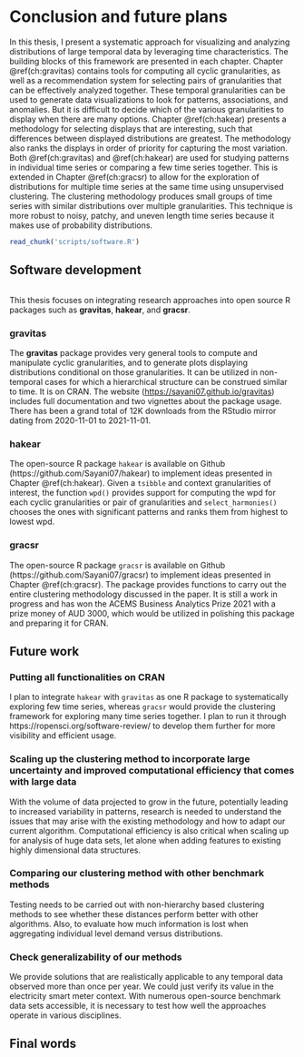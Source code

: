 # Conclusion and future plans {#ch:conclusion}

In this thesis, I present a systematic approach for visualizing and analyzing distributions of large temporal data by leveraging time characteristics. The building blocks of this framework are presented in each chapter. Chapter \@ref(ch:gravitas) contains tools for computing all cyclic granularities, as well as a recommendation system for selecting pairs of granularities that can be effectively analyzed together. These temporal granularities can be used to generate data visualizations to look for patterns, associations, and anomalies. But it is difficult to decide which of the various granularities to display when there are many options. Chapter \@ref(ch:hakear) presents a methodology for selecting displays that are interesting, such that differences between displayed distributions are greatest. The methodology also ranks the displays in order of priority for capturing the most variation. Both \@ref(ch:gravitas) and \@ref(ch:hakear) are used for studying patterns in individual time series or comparing a few time series together. This is extended in Chapter @ref(ch:gracsr) to allow for the exploration of distributions for multiple time series at the same time using unsupervised clustering. The clustering methodology produces small groups of time series with similar distributions over multiple granularities. This technique is more robust to noisy, patchy, and uneven length time series because it makes use of probability distributions.

<!-- is more comprehensive in recognizing clusters with recurring patterns over many important granularities and -->

```r
read_chunk('scripts/software.R')
```

## Software development

```r
```

This thesis focuses on integrating research approaches into open source R packages such as **gravitas**, **hakear**, and **gracsr**.

<!-- Figure \@ref(fig:software-ghcommits) gives an overview of my Git commits to these repositories, and Figure \@ref(fig:software-downloads) shows the daily downloads of the packages from the RStudio mirror (one of 90 CRAN mirrors) since they were available on CRAN. -->

<!-- ```{r software-ghcommits, fig.cap = "(ref:software-ghcommits-cap)"} -->
<!-- include_graphics("img/pkg-commits.png") -->
<!-- ``` -->

<!-- (ref:software-ghcommits-cap) Patterns of my package development effort during my PhD years based on Git commits to three repositories, sugrrants, tsibble, and mists. Scatter plots of weekly totals are overlaid with a loess smoother. The **sugrrants** package was the first project with much initial energy, followed by small constant maintenance. The **tsibble** package has been a major project with ongoing constant development and bursts of effort in response to users' feedback. The **mists** package has been a recent intense project. -->

<!-- # ```{r software-downloads, fig.height = 3, fig.cap = "(ref:software-downloads-cap)"} -->
<!-- # ``` -->
<!-- #  -->
<!-- # (ref:software-downloads-cap) Impact of these works (sugrrants and tsibble) as measured by daily downloads (on square root scale) from the RStudio mirror since they landed on CRAN. The **tsibble** package has an increasing trend, suggesting the steady adoption of the new data structure. -->

### gravitas

The **gravitas** package provides very general tools to compute and manipulate cyclic granularities, and to generate plots displaying distributions conditional on those granularities. It can be utilized in non-temporal cases for which a hierarchical structure can be construed similar to time. It is on CRAN. The website (<https://sayani07.github.io/gravitas>) includes full documentation and two vignettes about the package usage.  There has been a grand total of 12K downloads from the RStudio mirror dating from 2020-11-01 to 2021-11-01.

### hakear 

The open-source R package `hakear` is available on Github (https://github.com/Sayani07/hakear) to implement ideas presented in Chapter \@ref(ch:hakear). Given a `tsibble` and context granularities of interest, the function `wpd()` provides support for computing the wpd for each cyclic granularities or pair of granularities and `select_harmonies()` chooses the ones with significant patterns and ranks them from highest to lowest wpd.

### gracsr

The open-source R package `gracsr` is available on Github (https://github.com/Sayani07/gracsr) to implement ideas presented in Chapter \@ref(ch:gracsr). The package provides functions to carry out the entire clustering methodology discussed in the paper. It is still a work in progress and has won the ACEMS Business Analytics Prize 2021 with a prize money of AUD 3000, which would be utilized in polishing this package and preparing it for CRAN.

## Future work

### Putting all functionalities on CRAN

I plan to integrate `hakear` with `gravitas` as one R package to systematically exploring few time series, whereas `gracsr` would provide the clustering framework for exploring many time series together. I plan to run it through https://ropensci.org/software-review/ to develop them further for more visibility and efficient usage.


### Scaling up the clustering method to incorporate large uncertainty and improved computational efficiency that comes with large data

With the volume of data projected to grow in the future, potentially leading to increased variability in patterns, research is needed to understand the issues that may arise with the existing methodology and how to adapt our current algorithm. Computational efficiency is also critical when scaling up for analysis of huge data sets, let alone when adding features to existing highly dimensional data structures.

### Comparing our clustering method with other benchmark methods

Testing needs to be carried out with non-hierarchy based clustering methods to see whether these distances perform better with other algorithms. Also, to evaluate how much information is lost when aggregating individual level demand versus distributions.

### Check generalizability of our methods

We provide solutions that are realistically applicable to any temporal data observed more than once per year. We could just verify its value in the electricity smart meter context. With numerous open-source benchmark data sets accessible, it is necessary to test how well the approaches operate in various disciplines.


## Final words

